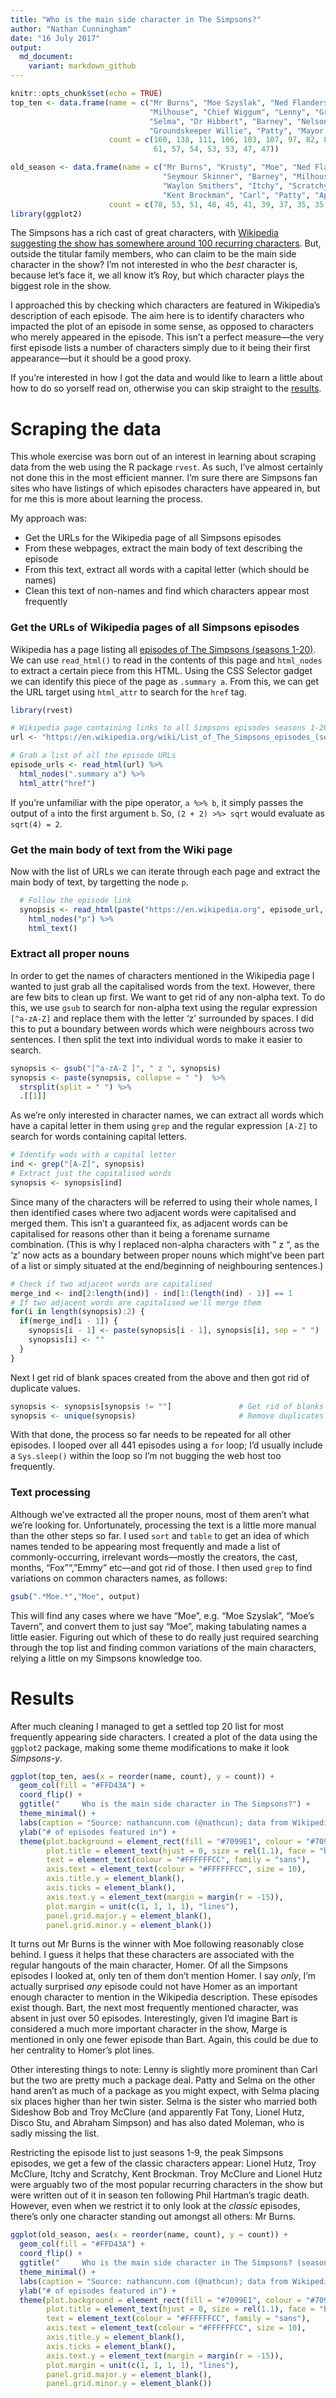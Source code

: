 ```yaml
---
title: "Who is the main side character in The Simpsons?"
author: "Nathan Cunningham"
date: "16 July 2017"
output:
  md_document:
    variant: markdown_github
---
```


```r
knitr::opts_chunk$set(echo = TRUE)
top_ten <- data.frame(name = c("Mr Burns", "Moe Szyslak", "Ned Flanders", "Seymour Skinner", "Krusty the Klown",
                               "Milhouse", "Chief Wiggum", "Lenny", "Grampa", "Carl", 
                               "Selma", "Dr Hibbert", "Barney", "Nelson", "Waylon Smithers", 
                               "Groundskeeper Willie", "Patty", "Mayor Quimby", "Apu", "Professor Frink"),
                      count = c(160, 138, 111, 106, 103, 107, 97, 82, 86, 75, 71, 66, 60,
                                61, 57, 54, 53, 53, 47, 47))

old_season <- data.frame(name = c("Mr Burns", "Krusty", "Moe", "Ned Flanders", "Grampa",
                                  "Seymour Skinner", "Barney", "Milhouse", "Chief Wiggum", "Troy McClure",
                                  "Waylon Smithers", "Itchy", "Scratchy", "Lionel Hutz", "Selma",
                                  "Kent Brockman", "Carl", "Patty", "Apu", "Groundskeeper Willie"),
                      count = c(78, 53, 51, 48, 45, 41, 39, 37, 35, 35, 34, 30, 29, 26, 25, 24, 24, 24, 23, 23))
library(ggplot2)
```


The Simpsons has a rich cast of great characters, with [Wikipedia suggesting the show  has somewhere around 100 recurring characters](https://en.wikipedia.org/wiki/List_of_The_Simpsons_characters). But, outside the titular family members, who can claim to be the main side character in the show? I'm not interested in who the *best* character is, because let's face it, we all know it's Roy, but which character plays the biggest role in the show.

I approached this by checking which characters are featured in Wikipedia's description of each episode. The aim here is to identify characters who impacted the plot of an episode in some sense, as opposed to characters who merely appeared in the episode. This isn't a perfect measure---the very first episode lists a number of characters simply due to it being their first appearance---but it should be a good proxy.

If you're interested in how I got the data and would like to learn a little about how to do so yorself read on, otherwise you can skip straight to the [results](#results).


# Scraping the data
This whole exercise was born out of an interest in learning about scraping data from the web using the R package `rvest`. As such, I've almost certainly not done this in the most efficient manner. I'm sure there are Simpsons fan sites who have listings of which episodes characters have appeared in, but for me this is more about learning the process.

My approach was:

  - Get the URLs for the Wikipedia page of all Simpsons episodes
  - From these webpages, extract the main body of text describing the episode
  - From this text, extract all words with a capital letter (which should be names)
  - Clean this text of non-names and find which characters appear most frequently
  

### Get the URLs of Wikipedia pages of all Simpsons episodes
Wikipedia has a page listing all [episodes of The Simpsons (seasons 1-20)](https://en.wikipedia.org/wiki/List_of_The_Simpsons_episodes_(seasons_1%E2%80%9320)). We can use `read_html()` to read in the contents of this page and `html_nodes` to extract a certain piece from this HTML. Using the CSS Selector gadget we can identify this piece of the page as `.summary a`. 
From this, we can get the URL target using `html_attr` to search for the `href` tag. 
```r
library(rvest)

# Wikipedia page containing links to all Simpsons episodes seasons 1-20
url <- "https://en.wikipedia.org/wiki/List_of_The_Simpsons_episodes_(seasons_1%E2%80%9320)"

# Grab a list of all the episode URLs
episode_urls <- read_html(url) %>%
  html_nodes(".summary a") %>%
  html_attr("href")
```

If you're unfamiliar with the pipe operator, `a %>% b`, it simply passes the output of `a` into the first argument `b`. So, `(2 + 2) >%> sqrt` would evaluate as `sqrt(4) = 2`.


### Get the main body of text from the Wiki page
Now with the list of URLs we can iterate through each page and extract the main body of text, by targetting the node `p`.

```r
  # Follow the episode link
  synopsis <- read_html(paste("https://en.wikipedia.org", episode_url, sep = "")) %>% 
    html_nodes("p") %>%
    html_text()
```

### Extract all proper nouns
In order to get the names of characters mentioned in the Wikipedia page I wanted to just grab all the capitalised words from the text. However, there are few bits to clean up first. We want to get rid of any non-alpha text. To do this, we use `gsub` to search for non-alpha text using the regular expression `[^a-zA-Z]` and replace them with the letter 'z' surrounded by spaces. I did this to put a boundary between words which were neighbours across two sentences. I then split the text into individual words to make it easier to search.
```r
synopsis <- gsub("[^a-zA-Z ]", " z ", synopsis)
synopsis <- paste(synopsis, collapse = " ")  %>%
  strsplit(split = " ") %>%
  .[[1]]
```

As we're only interested in character names, we can extract all words which have a capital letter in them using `grep` and the regular expression `[A-Z]` to search for words containing capital letters.

```r
# Identify wods with a capital letter
ind <- grep("[A-Z]", synopsis)
# Extract just the capitalised words
synopsis <- synopsis[ind]
```

Since many of the characters will be referred to using their whole names, I then identified cases where two adjacent words were capitalised and merged them. This isn't a guaranteed fix, as adjacent words can be capitalised for reasons other than it being a forename surname combination. (This is why I replaced non-alpha characters with " z ", as the 'z' now acts as a boundary between proper nouns which might've been part of a list or simply situated at the end/beginning of neighbouring sentences.)

```r
# Check if two adjacent words are capitalised
merge_ind <- ind[2:length(ind)] - ind[1:(length(ind) - 1)] == 1
# If two adjacent words are capitalised we'll merge them
for(i in length(synopsis):2) {
  if(merge_ind[i - 1]) {
    synopsis[i - 1] <- paste(synopsis[i - 1], synopsis[i], sep = " ")
    synopsis[i] <- ""
  }
}

```

Next I get rid of blank spaces created from the above and then got rid of duplicate values.
```r
synopsis <- synopsis[synopsis != ""]               # Get rid of blanks
synopsis <- unique(synopsis)                       # Remove duplicates

```

With that done, the process so far needs to be repeated for all other episodes. I looped over all 441 episodes using a `for` loop; I'd usually include a `Sys.sleep()` within the loop so I'm not bugging the web host too frequently.

### Text processing
Although we've extracted all the proper nouns, most of them aren't what we're looking for. Unfortunately, processing the text is a little more manual than the other steps so far. I used `sort` and `table` to get an idea of which names tended to be appearing most frequently and made a list of commonly-occurring, irrelevant words---mostly the creators, the cast, months, "Fox"", "Emmy" etc---and got rid of those. I then used `grep` to find variations on common characters names, as follows:

```r
gsub(".*Moe.*","Moe", output)
```
This will find any cases where we have "Moe", e.g. "Moe Szyslak", "Moe's Tavern", and convert them to just say "Moe", making tabulating names a little easier. Figuring out which of these to do really just required searching through the top list and finding common variations of the main characters, relying a little on my Simpsons knowledge too.

# Results {#results}
After much cleaning I managed to get a settled top 20 list for most frequently appearing side characters. I created a plot of the data using the `ggplot2` package, making some theme modifications to make it look *Simpsons-y*.


```r

ggplot(top_ten, aes(x = reorder(name, count), y = count)) + 
  geom_col(fill = "#FFD43A") + 
  coord_flip() +
  ggtitle("     Who is the main side character in The Simpsons?") + 
  theme_minimal() +
  labs(caption = "Source: nathancunn.com (@nathcun); data from Wikipedia") +
  ylab("# of episodes featured in") +
  theme(plot.background = element_rect(fill = "#7099E1", colour = "#7099E1"),
        plot.title = element_text(hjust = 0, size = rel(1.1), face = "bold"),
        text = element_text(colour = "#FFFFFFCC", family = "sans"),
        axis.text = element_text(colour = "#FFFFFFCC", size = 10),
        axis.title.y = element_blank(),
        axis.ticks = element_blank(),
        axis.text.y = element_text(margin = margin(r = -15)),
        plot.margin = unit(c(1, 1, 1, 1), "lines"),
        panel.grid.major.y = element_blank(),
        panel.grid.minor.y = element_blank())
```

It turns out Mr Burns is the winner with Moe following reasonably close behind. I guess it helps that these characters are associated with the regular hangouts of the main character, Homer. Of all the Simpsons episodes I looked at, only ten of them don't mention Homer. I say *only*, I'm actually surprised *any* episode could not have Homer as an important enough character to mention in the Wikipedia description. These episodes exist though. Bart, the next most frequently mentioned character, was absent in just over 50 episodes. Interestingly, given I'd imagine Bart is considered a much more important character in the show, Marge is mentioned in only one fewer episode than Bart. Again, this could be due to her centrality to Homer's plot lines. 

Other interesting things to note: Lenny is slightly more prominent than Carl but the two are pretty much a package deal. Patty and Selma on the other hand aren't as much of a package as you might expect, with Selma placing six places higher than her twin sister. Selma is the sister who married both Sideshow Bob and Troy McClure (and apparently Fat Tony, Lionel Hutz, Disco Stu, and Abraham Simpson) and has also dated Moleman, who is sadly missing the list.

Restricting the episode list to just seasons 1-9, the peak Simpsons episodes, we get a few of the classic characters appear: Lionel Hutz, Troy McClure, Itchy and Scratchy, Kent Brockman. Troy McClure and Lionel Hutz were arguably two of the most popular recurring characters in the show but were written out of it in season ten following Phil Hartman's tragic death. However, even when we restrict it to only look at the *classic* episodes, there's only one character standing out amongst all others: Mr Burns.

```r
ggplot(old_season, aes(x = reorder(name, count), y = count)) + 
  geom_col(fill = "#FFD43A") + 
  coord_flip() +
  ggtitle("     Who is the main side character in The Simpsons? (seasons 1-9)") + 
  theme_minimal() +
  labs(caption = "Source: nathancunn.com (@nathcun); data from Wikipedia") +
  ylab("# of episodes featured in") +
  theme(plot.background = element_rect(fill = "#7099E1", colour = "#7099E1"),
        plot.title = element_text(hjust = 0, size = rel(1.1), face = "bold"),
        text = element_text(colour = "#FFFFFFCC", family = "sans"),
        axis.text = element_text(colour = "#FFFFFFCC", size = 10),
        axis.title.y = element_blank(),
        axis.ticks = element_blank(),
        axis.text.y = element_text(margin = margin(r = -15)),
        plot.margin = unit(c(1, 1, 1, 1), "lines"),
        panel.grid.major.y = element_blank(),
        panel.grid.minor.y = element_blank())
```
